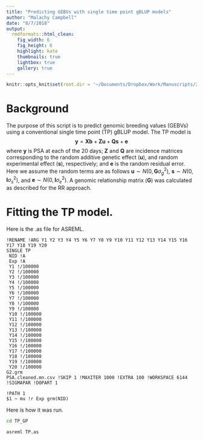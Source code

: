 ```yaml
---
title: "Predicting GEBVs with single time point gBLUP models"
author: "Malachy Campbell"
date: "8/7/2018"
output:
  rmdformats::html_clean:
    fig_width: 6
    fig_height: 6
    highlight: kate
    thumbnails: true
    lightbox: true
    gallery: true
---
```


```r
knitr::opts_knit$set(root.dir = '~/Documents/Dropbox/Work/Manuscripts/2018_RandomRegressionGWAS/ThePlantGenome/Revision/New Analysis/')
```

# Background
The purpose of this script is to predict genomic breeding values (GEBVs) using a conventional single time point (TP) gBLUP model. The TP model is 
$$\mathbf{y} = \mathbf{Xb} + \mathbf{Zu} + \mathbf{Qs} +  \mathbf{e}$$
where $\mathbf{y}$ is PSA at each of the 20 days; $\mathbf{Z}$ and $\mathbf{Q}$ are incidence matrices corresponding to the random additive genetic effect ($\mathbf{u}$), and random experimental effect ($\mathbf{s}$), respectively; and $\mathbf{e}$ is the random residual error.
Here  we assume the random terms are as follows $\mathbf{u} \sim N(0, \mathbf{G}\sigma_g^2)$, $\mathbf{s} \sim N(0, \mathbf{I}\sigma_s^2)$, and $\mathbf{e} \sim N(0, \mathbf{I}\sigma_e^2)$. A genomic relationship matrix ($\mathbf{G}$) was calculated as described for the RR approach.

# Fitting the TP model.
Here is the .as file for ASREML.
```asreml
!RENAME !ARG Y1 Y2 Y3 Y4 Y5 Y6 Y7 Y8 Y9 Y10 Y11 Y12 Y13 Y14 Y15 Y16 Y17 Y18 Y19 Y20
SINGLE TP
 NID !A
 Exp !A
 Y1 !/100000
 Y2 !/100000
 Y3 !/100000
 Y4 !/100000
 Y5 !/100000
 Y6 !/100000
 Y7 !/100000
 Y8 !/100000
 Y9 !/100000
 Y10 !/100000
 Y11 !/100000
 Y12 !/100000
 Y13 !/100000
 Y14 !/100000
 Y15 !/100000
 Y16 !/100000
 Y17 !/100000
 Y18 !/100000
 Y19 !/100000
 Y20 !/100000
G2.grm
PSA.cleaned.mn.csv !SKIP 1 !MAXITER 1000 !EXTRA 100 !WORKSPACE 6144 !SIGMAPAR !DOPART 1

!PATH 1
$1 ~ mu !r Exp grm(NID)
```

Here is how it was run.
```bash
cd TP_GP

asreml TP.as
```